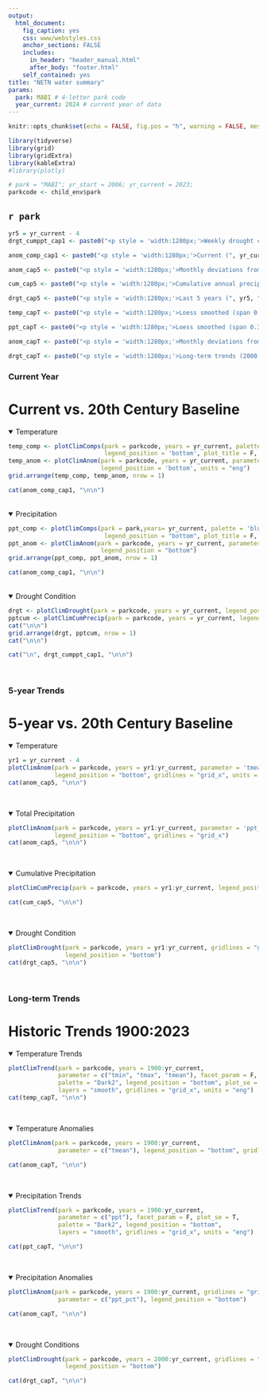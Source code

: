 ```yaml
---
output: 
  html_document:
    fig_caption: yes
    css: www/webstyles.css
    anchor_sections: FALSE
    includes: 
      in_header: "header_manual.html" 
      after_body: "footer.html"
    self_contained: yes
title: "NETN water summary"
params:
  park: MABI # 4-letter park code
  year_current: 2024 # current year of data
---
```


```r
knitr::opts_chunk$set(echo = FALSE, fig.pos = "h", warning = FALSE, message = FALSE)
```

```r
library(tidyverse)
library(grid)
library(gridExtra)
library(kableExtra)
#library(plotly)
```

```r
# park = "MABI"; yr_start = 2006; yr_current = 2023;
parkcode <- child_env$park
```

##  `r park` {.tabset}

```r
yr5 = yr_current - 4
drgt_cumppt_cap1 <- paste0("<p style = 'width:1280px;'>Weekly drought condition for ", yr_current, " based on proportion of a park's predominant county in each drought level using the <a href='https://droughtmonitor.unl.edu/'>U.S. Drought Monitor</a> (left). Cumulative annual precipitation in ", yr_current, " by month compared to the 20th century baseline (right). Total monthly precipitation data are derived from  <a href='https://www.ncei.noaa.gov/access/metadata/landing-page/bin/iso?id=gov.noaa.ncdc:C00332'>NOAA monthly NClimGrid gridded climate data</a> extracted for a given park's geographic centroid.</p>") 

anom_comp_cap1 <- paste0("<p style = 'width:1280px;'>Current (", yr_current, ") monthly climate data (solid) with historic baselines (dashed; left). Monthly deviations from historic baselines in ", yr_current, " with positive (red) bars indicating above average deviations, and negative (blue) bars indicating below average deviations (right). Historic baselines are based on <a href='https://www.ncei.noaa.gov/products/land-based-station/us-climate-normals'>NOAA 20th century normals</a> for a given park's geographic centroid. Current monthly data are derived from <a href='https://www.ncei.noaa.gov/access/metadata/landing-page/bin/iso?id=gov.noaa.ncdc:C00332'>NOAA NClimGrid </a> gridded climate dataset extracted for a given park's geographic centroid.</p>") 

anom_cap5 <- paste0("<p style = 'width:1280px;'>Monthly deviations from historic baselines for past 5 years (", yr5, ":", yr_current, ") with positive (red) bars, indicated above average deviations, and negative (blue) bars indicating below average deviations. Historic baselines are based on <a href='https://www.ncei.noaa.gov/products/land-based-station/us-climate-normals'>NOAA 20th century normals</a> for a given park's geographic centroid. 5-year  (", yr5, ":", yr_current, ") monthly data are derived from <a href='https://www.ncei.noaa.gov/access/metadata/landing-page/bin/iso?id=gov.noaa.ncdc:C00332'>NOAA NClimGrid </a> gridded climate dataset extracted for a given park's geographic centroid.</p>")

cum_cap5 <- paste0("<p style = 'width:1280px;'>Cumulative annual precipitation by month for past 5 years (", yr5, ":", yr_current, " ) compared to the 20th century baseline. Total monthly precipitation data are derived from  <a href='https://www.ncei.noaa.gov/access/metadata/landing-page/bin/iso?id=gov.noaa.ncdc:C00332'>NOAA monthly NClimGrid gridded climate data</a> extracted for a given park's geographic centroid.</p>")

drgt_cap5 <- paste0("<p style = 'width:1280px;'>Last 5 years (", yr5, ":", yr_current, ") of weekly drought condition based on proportion of a park's predominant county by drought level using the <a href='https://droughtmonitor.unl.edu/'>U.S. Drought Monitor</a>.</p>") 

temp_capT <- paste0("<p style = 'width:1280px;'>Loess smoothed (span 0.3) minimum, maximum, and average temperature trends from 1900 to ", yr_current, " by month derived from <a href='https://www.ncei.noaa.gov/access/metadata/landing-page/bin/iso?id=gov.noaa.ncdc:C00332'>NOAA NClimGrid </a> gridded climate dataset extracted for a given park's geographic centroid.</p>")

ppt_capT <- paste0("<p style = 'width:1280px;'>Loess smoothed (span 0.3) total precipitation trends by month from 1900 to ", yr_current, " derived from <a href='https://www.ncei.noaa.gov/access/metadata/landing-page/bin/iso?id=gov.noaa.ncdc:C00332'>NOAA NClimGrid </a> gridded climate dataset extracted for a given park's geographic centroid.</p>")

anom_capT <- paste0("<p style = 'width:1280px;'>Monthly deviations from historic baselines, with positive (red) bars, indicated above average deviations, and negative (blue) bars indicating below average deviations for 1900 to ", yr_current, ". Historic baselines are based on <a href='https://www.ncei.noaa.gov/products/land-based-station/us-climate-normals'>NOAA 20th century normals</a> for a given park's geographic centroid. Monthly data are derived from <a href='https://www.ncei.noaa.gov/access/metadata/landing-page/bin/iso?id=gov.noaa.ncdc:C00332'>NOAA NClimGrid </a> gridded climate dataset extracted for a given park's geographic centroid.</p>")

drgt_capT <- paste0("<p style = 'width:1280px;'>Long-term trends (2000:", yr_current, ") in weekly drought condition based on proportion of a park's predominant county by drought level using the <a href='https://droughtmonitor.unl.edu/'>U.S. Drought Monitor</a>. Note that drought data are only available from 2000 to present.</p>") 

```

### Current Year {.tabset}
<h1>Current vs. 20th Century Baseline</h1>
<details open><summary class='drop'>Temperature</summary>
```r
temp_comp <- plotClimComps(park = parkcode, years = yr_current, palette = 'red', parameter = c('tmean'),
                           legend_position = 'bottom', plot_title = F, units = "eng")
temp_anom <- plotClimAnom(park = parkcode, years = yr_current, parameter = 'tmean',
                          legend_position = 'bottom', units = "eng")
grid.arrange(temp_comp, temp_anom, nrow = 1)

cat(anom_comp_cap1, "\n\n")
```

</details>
<br>
<details open><summary class='drop'>Precipitation</summary>
```r
ppt_comp <- plotClimComps(park = park,years= yr_current, palette = 'blue', parameter = c('ppt'),
                           legend_position = "bottom", plot_title = F, units = "eng")
ppt_anom <- plotClimAnom(park = parkcode, years = yr_current, parameter = 'ppt_pct',
                          legend_position = "bottom")
grid.arrange(ppt_comp, ppt_anom, nrow = 1)

cat(anom_comp_cap1, "\n\n")
```
</details>
<br>
<details open><summary class='drop'>Drought Condition</summary>
```r
drgt <- plotClimDrought(park = parkcode, years = yr_current, legend_position = 'bottom')
pptcum <- plotClimCumPrecip(park = parkcode, years = yr_current, legend_position = "bottom")
cat("\n\n")
grid.arrange(drgt, pptcum, nrow = 1)
cat("\n\n")

cat("\n", drgt_cumppt_cap1, "\n\n")
```
</details>
<br>

### 5-year Trends {.tabset}
<h1>5-year vs. 20th Century Baseline</h1>
<details open><summary class='drop'>Temperature</summary>
```r
yr1 = yr_current - 4
plotClimAnom(park = parkcode, years = yr1:yr_current, parameter = 'tmean', 
             legend_position = "bottom", gridlines = "grid_x", units = "eng")
cat(anom_cap5, "\n\n")
```
</details>
<br>

<details open><summary class='drop'>Total Precipitation</summary>
```r
plotClimAnom(park = parkcode, years = yr1:yr_current, parameter = 'ppt_pct', 
             legend_position = "bottom", gridlines = "grid_x")
cat(anom_cap5, "\n\n")
```
</details>
<br>

<details open><summary class='drop'>Cumulative Precipitation</summary>
```r
plotClimCumPrecip(park = parkcode, years = yr1:yr_current, legend_position = "bottom", units = "eng")

cat(cum_cap5, "\n\n")

```
</details>
</br>

<details open><summary class='drop'>Drought Condition</summary>
```r
plotClimDrought(park = parkcode, years = yr1:yr_current, gridlines = "grid_x", 
                legend_position = "bottom")
cat(drgt_cap5, "\n\n")
```
</details>
</br>

### Long-term Trends {.tabset}
<h1>Historic Trends 1900:2023</h1>
<details open><summary class='drop'>Temperature Trends</summary>
```r
plotClimTrend(park = parkcode, years = 1900:yr_current, 
              parameter = c("tmin", "tmax", "tmean"), facet_param = F,
              palette = "Dark2", legend_position = "bottom", plot_se = T,
              layers = "smooth", gridlines = "grid_x", units = "eng")
cat(temp_capT, "\n\n")

```
</details>
<br>

<details open><summary class='drop'>Temperature Anomalies</summary>
```r
plotClimAnom(park = parkcode, years = 1900:yr_current, 
              parameter = c("tmean"), legend_position = "bottom", gridlines = "grid_x", units = "eng")

cat(anom_capT, "\n\n")
```
</details>
<br>

<details open><summary class='drop'>Precipitation Trends</summary>
```r
plotClimTrend(park = parkcode, years = 1900:yr_current, 
              parameter = c("ppt"), facet_param = F, plot_se = T,
              palette = "Dark2", legend_position = "bottom", 
              layers = "smooth", gridlines = "grid_x", units = "eng")

cat(ppt_capT, "\n\n")
```
</details>
<br>

<details open><summary class='drop'>Precipitation Anomalies</summary>
```r
plotClimAnom(park = parkcode, years = 1900:yr_current, gridlines = "grid_x", 
              parameter = c("ppt_pct"), legend_position = "bottom")

cat(anom_capT, "\n\n")
```
</details>
<br>


<details open><summary class='drop'>Drought Conditions</summary>
```r
plotClimDrought(park = parkcode, years = 2000:yr_current, gridlines = "grid_x", 
                legend_position = "bottom")

cat(drgt_capT, "\n\n")
```
</details>
<br>
